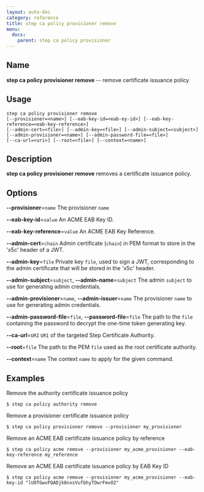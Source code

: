 ```yaml
---
layout: auto-doc
category: reference
title: step ca policy provisioner remove
menu:
  docs:
    parent: step ca policy provisioner
---
```


## Name
**step ca policy provisioner remove** -- remove certificate issuance policy

## Usage

```raw
step ca policy provisioner remove 
[--provisioner=<name>] [--eab-key-id=<eab-ey-id>] [--eab-key-reference=<eab-key-reference>]
[--admin-cert=<file>] [--admin-key=<file>] [--admin-subject=<subject>]
[--admin-provisioner=<name>] [--admin-password-file=<file>]
[--ca-url=<uri>] [--root=<file>] [--context=<name>]
```

## Description

**step ca policy provisioner remove** removes a certificate issuance policy.

## Options


**--provisioner**=`name`
The provisioner `name`

**--eab-key-id**=`value`
An ACME EAB Key ID.

**--eab-key-reference**=`value`
An ACME EAB Key Reference.

**--admin-cert**=`chain`
Admin certificate (`chain`) in PEM format to store in the 'x5c' header of a JWT.

**--admin-key**=`file`
Private key `file`, used to sign a JWT, corresponding to the admin certificate that will
be stored in the 'x5c' header.

**--admin-subject**=`subject`, **--admin-name**=`subject`
The admin `subject` to use for generating admin credentials.

**--admin-provisioner**=`name`, **--admin-issuer**=`name`
The provisioner `name` to use for generating admin credentials.

**--admin-password-file**=`file`, **--password-file**=`file`
The path to the `file` containing the password to decrypt the one-time token
generating key.

**--ca-url**=`URI`
`URI` of the targeted Step Certificate Authority.

**--root**=`file`
The path to the PEM `file` used as the root certificate authority.

**--context**=`name`
The context `name` to apply for the given command.

## Examples

Remove the authority certificate issuance policy
```shell
$ step ca policy authority remove
```

Remove a provisioner certificate issuance policy
```shell
$ step ca policy provisioner remove --provisioner my_provisioner
```

Remove an ACME EAB certificate issuance policy by reference
```shell
$ step ca policy acme remove --provisioner my_acme_provisioner --eab-key-reference my_reference
```

Remove an ACME EAB certificate issuance policy by EAB Key ID
```shell
$ step ca policy acme remove --provisioner my_acme_provisioner --eab-key-id "lUOTGwvFQADjk8nxsVufbhyTOwrFmvO2"
```

